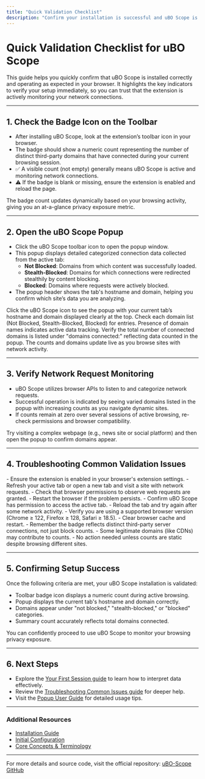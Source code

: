 ```yaml
---
title: "Quick Validation Checklist"
description: "Confirm your installation is successful and uBO Scope is operating correctly. Addresses the most common indicators of success: badge icon activity, popup loading, and visible server/domain data. Enables immediate confidence in your setup."
---
```


# Quick Validation Checklist for uBO Scope

This guide helps you quickly confirm that uBO Scope is installed correctly and operating as expected in your browser. It highlights the key indicators to verify your setup immediately, so you can trust that the extension is actively monitoring your network connections.

---

## 1. Check the Badge Icon on the Toolbar

- After installing uBO Scope, look at the extension’s toolbar icon in your browser.
- The badge should show a numeric count representing the number of distinct third-party domains that have connected during your current browsing session.
- ✅ A visible count (not empty) generally means uBO Scope is active and monitoring network connections.
- ⚠️ If the badge is blank or missing, ensure the extension is enabled and reload the page.

<Tip>
The badge count updates dynamically based on your browsing activity, giving you an at-a-glance privacy exposure metric.
</Tip>

---

## 2. Open the uBO Scope Popup

- Click the uBO Scope toolbar icon to open the popup window.
- This popup displays detailed categorized connection data collected from the active tab:
  - **Not Blocked**: Domains from which content was successfully loaded.
  - **Stealth-Blocked**: Domains for which connections were redirected stealthily by content blocking.
  - **Blocked**: Domains where requests were actively blocked.
- The popup header shows the tab's hostname and domain, helping you confirm which site’s data you are analyzing.

<Steps>
<Step title="Open Popup and Observe Header">
Click the uBO Scope icon to see the popup with your current tab’s hostname and domain displayed clearly at the top.
</Step>
<Step title="Review Domain Lists">
Check each domain list (Not Blocked, Stealth-Blocked, Blocked) for entries. Presence of domain names indicates active data tracking.
</Step>
<Step title="Confirm Summary Count">
Verify the total number of connected domains is listed under "domains connected:" reflecting data counted in the popup.
</Step>
</Steps>

<Note>
The counts and domains update live as you browse sites with network activity.
</Note>

---

## 3. Verify Network Request Monitoring

- uBO Scope utilizes browser APIs to listen to and categorize network requests.
- Successful operation is indicated by seeing varied domains listed in the popup with increasing counts as you navigate dynamic sites.
- If counts remain at zero over several sessions of active browsing, re-check permissions and browser compatibility.

<Tip>
Try visiting a complex webpage (e.g., news site or social platform) and then open the popup to confirm domains appear.
</Tip>

---

## 4. Troubleshooting Common Validation Issues

<AccordionGroup title="Common Issues and Solutions">
<Accordion title="Badge Count Not Appearing or Updating">
- Ensure the extension is enabled in your browser's extension settings.
- Refresh your active tab or open a new tab and visit a site with network requests.
- Check that browser permissions to observe web requests are granted.
- Restart the browser if the problem persists.
</Accordion>
<Accordion title="Popup Shows 'NO DATA' or Empty">
- Confirm uBO Scope has permission to access the active tab.
- Reload the tab and try again after some network activity.
- Verify you are using a supported browser version (Chrome ≥ 122, Firefox ≥ 128, Safari ≥ 18.5).
- Clear browser cache and restart.
</Accordion>
<Accordion title="Unexpectedly High or Low Badge Counts">
- Remember the badge reflects distinct third-party server connections, not just block counts.
- Some legitimate domains (like CDNs) may contribute to counts.
- No action needed unless counts are static despite browsing different sites.
</Accordion>
</AccordionGroup>

---

## 5. Confirming Setup Success

Once the following criteria are met, your uBO Scope installation is validated:

- Toolbar badge icon displays a numeric count during active browsing.
- Popup displays the current tab's hostname and domain correctly.
- Domains appear under "not blocked," "stealth-blocked," or "blocked" categories.
- Summary count accurately reflects total domains connected.

<Check>
You can confidently proceed to use uBO Scope to monitor your browsing privacy exposure.
</Check>

---

## 6. Next Steps

- Explore the [Your First Session guide](/getting-started/first-steps-validation/first-usage) to learn how to interpret data effectively.
- Review the [Troubleshooting Common Issues guide](/getting-started/first-steps-validation/troubleshooting) for deeper help.
- Visit the [Popup User Guide](/guides/getting-started/first-popup-overview) for detailed usage tips.

---

### Additional Resources
- [Installation Guide]( /getting-started/introduction-setup/installation )
- [Initial Configuration]( /getting-started/introduction-setup/configuration )
- [Core Concepts & Terminology]( /overview/core-concepts-architecture/core-concepts-terminology )

---

For more details and source code, visit the official repository: [uBO-Scope GitHub](https://github.com/gorhill/uBO-Scope)
